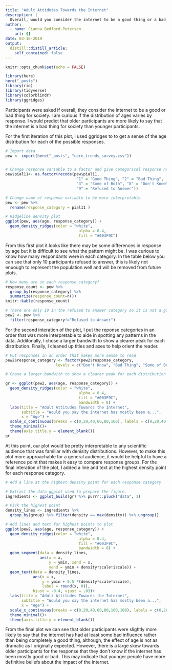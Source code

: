 ```yaml
---
title: "Adult Attidutes Towards the Internet"
description: |
  Overall, would you consider the internet to be a good thing or a bad thing for society?
author:
  - name: Cianna Bedford-Petersen
    url: {}
date: 03-16-2019
output:
  distill::distill_article:
    self_contained: false
---
```


```r
knitr::opts_chunk$set(echo = FALSE)

library(here)
here("_posts")
library(rio)
library(tidyverse)
library(colorblindr)
library(ggridges)

```

Participants were asked if overall, they consider the internet to be a good or bad thing for society. I am curious if the distribution of ages varies by response. I would predict that older participants are more likely to say that the internet is a bad thing for society than younger participants.

For the first iteration of this plot, I used ggridges to to get a sense of the age distribution for each of the possible responses.  

```r

# Import data
pew <- import(here("_posts", "core_trends_survey.csv"))


# Change response variable to a factor and give categorical response names
pew$pial11<- as.factor(recode(pew$pial11, 
                               "1" = "Good Thing", "2" = "Bad Thing", 
                               "3" = "Some of Both", "8" = "Don't Know", 
                               "9" = "Refused to Answer"))

# Change name of response variable to be more interpretable
pew <- pew %>% 
  rename(response_category = pial11 )

# Ridgeline density plot
ggplot(pew, aes(age, response_category)) +
  geom_density_ridges(color = "white",
                                alpha = 0.4,
                                fill = "#003F9C")


```

From this first plot it looks like there may be some differences in response by age but it is difficult to see what the pattern might be. I was curious to know how many respondants were in each category. In the table below you can see that only 10 participants refused to answer, this is likely not enuough to represent the population well and will be removed from future plots.

```r

# How many are in each response category?
response_count <- pew %>% 
  group_by(response_category) %>% 
  summarize(response_count=n())
knitr::kable(response_count)

# There are only 10 in the refused to answer category so it is not a good representation to visualize
pew2 <- pew %>% 
  filter(response_category!="Refused to Answer")
```

For the second interation of the plot, I put the reponse categories in an order that was more interpretable to aide in spotting any patterns in the data. Additonally, I chose a larger bandwith to show a clearer peak for each distribution. Finally, I cleaned up titles and axes to help orient the reader.

```r

# Put responses in an order that makes more sense to read
pew2$response_category <- factor(pew2$response_category, 
                      levels = c("Don't Know", "Bad Thing", "Some of Both", "Good Thing"))

# Chose a larger bandwith to show a clearer peak for each distribution and clean up titles and axes

gr <- ggplot(pew2, aes(age, response_category)) +
  geom_density_ridges(color = "white",
                                alpha = 0.4,
                                fill = "#003F9C",
                                bandwidth = 8) +
  labs(title = "Adult Attitudes Towards the Internet", 
       subtitle = "Would you say the internet has mostly been a...",
       x = "Age") +
  scale_x_continuous(breaks = c(0,20,40,60,80,100), labels = c(0,20,40,60,80,100))+
  theme_minimal()+
  theme(axis.title.y = element_blank())
gr

```

At this point, our plot would be pretty interpretable to any scientific audience that was familiar with denisity distributions. However, to make this plot more approachable for a general audience, it would be helpful to have a reference point that makes it easy to compare response groups. For the final interation of the plot, I added a line and text at the highest density point for each response category. 

``` r

# Add a line at the highest density point for each response category

# Extract the data ggplot used to prepare the figure.
ingredients <- ggplot_build(gr) %>% purrr::pluck("data", 1)

# Pick the highest point
density_lines <- ingredients %>%
  group_by(group) %>% filter(density == max(density)) %>% ungroup()

# Add lines and text for highest points to plot
ggplot(pew2, aes(age, response_category)) +
  geom_density_ridges(color = "white",
                                alpha = 0.4,
                                fill = "#003F9C",
                                bandwidth = 8) +
  geom_segment(data = density_lines, 
               aes(x = x, 
                   y = ymin, xend = x, 
                   yend = ymin + density*scale*iscale)) +
  geom_text(data = density_lines, 
            aes(x = x, 
                y = ymin + 0.5 *(density*scale*iscale),
                label = round(x, 0)),
            hjust = -0.4, vjust = .03)+
  labs(title = "Adult Attitudes Towards the Internet", 
       subtitle = "Would you say the internet has mostly been a...",
       x = "Age") +
  scale_x_continuous(breaks = c(0,20,40,60,80,100,100), labels = c(0,20,40,60,80,100,100))+
  theme_minimal()+
  theme(axis.title.y = element_blank())

```

From the final plot we can see that older participants were slightly more likely to say that the internet has had at least some bad influence rather than being completely a good thing, although, the effect of age is not as dramatic as I originally expected. However, there is a large skew towards older participants for the response that they don't know if the internet has been mostly good or bad. This may indicate that younger people have more definitive beliefs about the impact of the internet. 